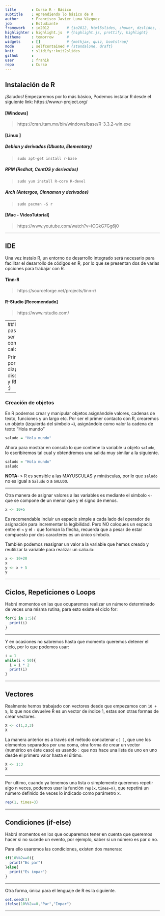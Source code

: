 ```yaml
---
title       : Curso R - Básico
subtitle    : Aprendiendo lo básico de R
author      : Francisco Javier Luna Vázquez
job         : Estudiante
framework   : io2012        # {io2012, html5slides, shower, dzslides, ...}
highlighter : highlight.js  # {highlight.js, prettify, highlight}
hitheme     : tomorrow      # 
widgets     : []            # {mathjax, quiz, bootstrap}
mode        : selfcontained # {standalone, draft}
knit        : slidify::knit2slides
github      :
user        : frahik
repo        : Curso
---
```


## Instalación de R 
¡Saludos! 
Empezaremos por lo más básico, Podemos instalar R desde el siguiente link: https://www.r-project.org/ 

#### [Windows] 
> https://cran.itam.mx/bin/windows/base/R-3.3.2-win.exe 

#### [Linux ]
##### Debian y derivados (Ubuntu, Elementary)
> `sudo apt-get install r-base`

##### RPM (Redhat, CentOS y derivados)
> `sudo yum install R-core R-devel`

##### Arch (Antergos, Cinnamon y derivados)
> `sudo pacman -S r`

#### [Mac - VideoTutorial] 
> https://www.youtube.com/watch?v=ICGkG7Gg6j0 

----

## IDE 
Una vez instalo R, un entorno de desarrollo integrado será necesario para facilitar el desarrollo de códigos en R, por lo que se presentan dos de varias opciones para trabajar con R. 

#### Tinn-R 
> https://sourceforge.net/projects/tinn-r/ 

#### R-Studio [Recomendado] 
> https://www.rstudio.com/ 

----
## Primeros pasos 
R puede ser usado como una calculadora: 
```R
10+5 
``` 
o 
```R
10/5 
``` 
Pero su potencial va más allá... 
 
Principalmente por que esta diapositiva fue diseñada en R y RMarkdown ;) 

-----

### Creación de objetos 

En R podemos crear y manipular objetos asignándole valores, cadenas de texto, funciones y un largo etc. 
Por ser el primer contacto con R, crearemos un objeto (izquierda del símbolo `=`), asignándole como valor la cadena de texto "Hola mundo" 
```R
saludo = "Hola mundo" 
``` 
Ahora para mostrar en consola lo que contiene la variable u objeto `saludo`, lo escribiremos tal cual y obtendremos una salida muy similar a la siguiente. 
```R
saludo = "Hola mundo" 
saludo 
``` 

**NOTA:** 
> R es sensible a las MAYUSCULAS y minúsculas, por lo que `saludo` no es igual a `Saludo` o a `SALUDO`. 

-----

Otra manera de asignar valores a las variables es mediante el símbolo `<-` que se compone de un menor que y el signo de menos. 
 
```R
x <- 10+5 
``` 
 
Es recomendable incluir un espacio simple a cada lado del operador de asignación para incrementar la legibilidad. Pero NO coloques un espacio entre el `<` y el `-` que forman la flecha, recuerda que a pesar de estar compuesto por dos caracteres es un único símbolo. 
 
También podemos reasignar un valor a la variable que hemos creado y reutilizar la variable para realizar un calculo: 
```R
x <- 10+20 
x 
y <- x + 5 
y 
``` 

------

## Ciclos, Repeticiones o Loops 
 
Habrá momentos en las que ocuparemos realizar un número determinado de veces una misma rutina, para esto existe el ciclo for: 
 
```R
for(i in 1:5){ 
  print(i) 
} 
``` 

----

Y en ocasiones no sabremos hasta que momento queremos detener el ciclo, por lo que podemos usar: 
 
```R
i = 1 
while(i < 50){ 
  i = i * 2 
  print(i) 
} 
``` 

---

## Vectores 

Realmente hemos trabajado con vectores desde que empezamos con `10 + 5`, lo que nos devuelve R es un vector de índice 1, estas son otras formas de crear vectores. 

```R
X <- c(1,2,3) 
X 
``` 

La manera anterior es a través del método concatenar `c( )`, que une los elementos separados por una coma, otra forma de crear un vector (numérico en éste caso) es usando `:` que nos hace una lista de uno en uno desde el primero valor hasta el último. 
```R
X <- 1:3 
X 
``` 

-----

Por ultimo,  cuando ya tenemos una lista o simplemente queremos repetir algo n veces, podemos usar la función `rep(x,times=n)`, que repetirá un número definido de veces lo indicado como parámetro x. 
```R
rep(1, times=3)  
``` 

-----

## Condiciones (if-else) 
Habrá momentos en los que ocuparemos tener en cuenta que queremos hacer si no sucede un evento, por ejemplo, saber si un número es par o no. 
 
Para ello usaremos las condiciones, existen dos maneras: 
```R
if(10%%2==0){ 
  print("Es par") 
}else{ 
  print("Es impar") 
} 
``` 

-----

Otra forma, única para el lenguaje de R es la siguiente. 
```R
set.seed(1) 
ifelse(10%%2==0,"Par","Impar")  
``` 

-----
